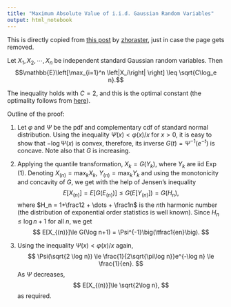 ```yaml
---
title: "Maximum Absolute Value of i.i.d. Gaussian Random Variables"
output: html_notebook
---
```


This is directly copied from [this post](https://math.stackexchange.com/questions/1456567/expected-maximum-absolute-value-of-n-iid-standard-gaussians) by [zhoraster](http://probability.univ.kiev.ua/index.php?page=userinfo&person=zhoraster), just in case the page gets removed.

Let $X_1, X_2, \cdots, X_n$ be independent standard Gaussian random variables. Then $$\mathbb{E}\left[\max_{i=1}^n \left|X_i\right| \right] \leq \sqrt{C\log_e n}.$$

The inequality holds with $C=2$, and this is the optimal constant (the optimality follows from [here](https://math.stackexchange.com/questions/89030/expectation-of-the-maximum-of-gaussian-random-variables)).

Outline of the proof: 

1. Let $\varphi$ and $\Psi$ be the pdf and complementary cdf of standard normal distribution. Using the inequality $\Psi(x)< \varphi(x)/x$ for $x>0$, it is easy to show that $-\log \Psi(x)$ is convex, therefore, its inverse $G(t) = \Psi^{-1}(e^{-t})$ is concave. Note also that $G$ is increasing.

2. Applying the quantile transformation, $X_k = G(Y_k)$, where $Y_k$ are iid $\operatorname{Exp}(1)$. Denoting $X_{(n)} = \max_k X_k$, $Y_{(n)} = \max_k Y_k$ and using the monotonicity and concavity of $G$, we get with the help of Jensen's inequality
$$
E[X_{(n)}] = E[G(E_{(n)})]\le G(E[Y_{(n)}]) = G(H_n),
$$
where $H_n = 1+\frac12 + \dots + \frac1n$ is the $n$th harmonic number (the distribution of exponential order statistics is well known). Since $H_n\le \log n + 1$ for all $n$, we get
$$
E[X_{(n)}]\le G(\log n+1) = \Psi^{-1}\big(\tfrac1{en}\big).
$$

3. Using the inequality $\Psi(x)< \varphi(x)/x$ again, 
$$
\Psi(\sqrt{2 \log n}) \le \frac{1}{2\sqrt{\pi\log n}}e^{-\log n} \le \frac{1}{en}.
$$
As $\Psi$ decreases, 
$$
E[X_{(n)}]\le \sqrt{2\log n},
$$
as required.